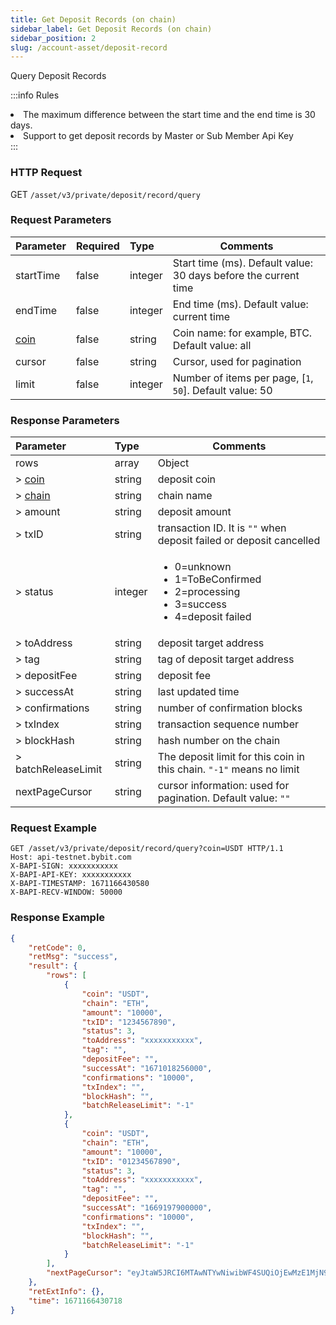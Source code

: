 ```yaml
---
title: Get Deposit Records (on chain)
sidebar_label: Get Deposit Records (on chain)
sidebar_position: 2
slug: /account-asset/deposit-record
---
```

Query Deposit Records

:::info Rules
<li>The maximum difference between the start time and the end time is 30 days.</li>
<li>Support to get deposit records by Master or Sub Member Api Key</li>
:::

### HTTP Request
GET `/asset/v3/private/deposit/record/query`

### Request Parameters
| Parameter | Required | Type | Comments|
|:----- |:-------|:-----|------ |
|startTime |false |integer |Start time (ms). Default value: 30 days before the current time |
|endTime |false |integer |End time (ms). Default value: current time |
|[coin](enum#coin) |false |string |Coin name: for example, BTC. Default value: all |
|cursor |false |string |Cursor, used for pagination |
|limit |false |integer |Number of items per page, [`1`, `50`]. Default value: 50 |

### Response Parameters
| Parameter | Type | Comments|
|:----- |:-----|----- |
|rows|array |Object|
|> [coin](enum#coin)|string |deposit coin |
|> [chain](enum#chain)|string|chain name|
|> amount|string|deposit amount|
|> txID|string|transaction ID. It is `""` when deposit failed or deposit cancelled|
|> status|integer |<ul><li>0=unknown</li><li>1=ToBeConfirmed</li><li>2=processing</li><li>3=success</li><li>4=deposit failed</li></ul>|
|> toAddress|string|deposit target address|
|> tag|string|tag of deposit target address|
|> depositFee|string|deposit fee|
|> successAt|string|last updated time|
|> confirmations|string|number of confirmation blocks|
|> txIndex|string|transaction sequence number|
|> blockHash|string|hash number on the chain|
|> batchReleaseLimit|string|The deposit limit for this coin in this chain. `"-1"` means no limit|
|nextPageCursor|string|cursor information: used for pagination. Default value: `""`|

### Request Example

```http
GET /asset/v3/private/deposit/record/query?coin=USDT HTTP/1.1
Host: api-testnet.bybit.com
X-BAPI-SIGN: xxxxxxxxxxx
X-BAPI-API-KEY: xxxxxxxxxxx
X-BAPI-TIMESTAMP: 1671166430580
X-BAPI-RECV-WINDOW: 50000
```

### Response Example

```json
{
    "retCode": 0,
    "retMsg": "success",
    "result": {
        "rows": [
            {
                "coin": "USDT",
                "chain": "ETH",
                "amount": "10000",
                "txID": "1234567890",
                "status": 3,
                "toAddress": "xxxxxxxxxxx",
                "tag": "",
                "depositFee": "",
                "successAt": "1671018256000",
                "confirmations": "10000",
                "txIndex": "",
                "blockHash": "",
                "batchReleaseLimit": "-1"
            },
            {
                "coin": "USDT",
                "chain": "ETH",
                "amount": "10000",
                "txID": "01234567890",
                "status": 3,
                "toAddress": "xxxxxxxxxxx",
                "tag": "",
                "depositFee": "",
                "successAt": "1669197900000",
                "confirmations": "10000",
                "txIndex": "",
                "blockHash": "",
                "batchReleaseLimit": "-1"
            }
        ],
        "nextPageCursor": "eyJtaW5JRCI6MTAwNTYwNiwibWF4SUQiOjEwMzE1MjN9"
    },
    "retExtInfo": {},
    "time": 1671166430718
}
```